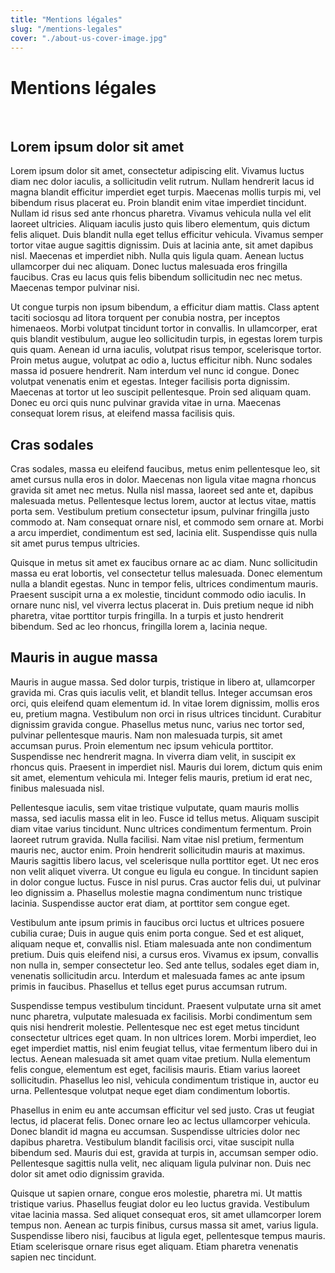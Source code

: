 ```yaml
---
title: "Mentions légales"
slug: "/mentions-legales"
cover: "./about-us-cover-image.jpg"
---
```


Mentions légales
========

<br />

## Lorem ipsum dolor sit amet
Lorem ipsum dolor sit amet, consectetur adipiscing elit. Vivamus luctus diam nec dolor iaculis, a sollicitudin velit rutrum. Nullam hendrerit lacus id magna blandit efficitur imperdiet eget turpis. Maecenas mollis turpis mi, vel bibendum risus placerat eu. Proin blandit enim vitae imperdiet tincidunt. Nullam id risus sed ante rhoncus pharetra. Vivamus vehicula nulla vel elit laoreet ultricies. Aliquam iaculis justo quis libero elementum, quis dictum felis aliquet. Duis blandit nulla eget tellus efficitur vehicula. Vivamus semper tortor vitae augue sagittis dignissim. Duis at lacinia ante, sit amet dapibus nisl. Maecenas et imperdiet nibh. Nulla quis ligula quam. Aenean luctus ullamcorper dui nec aliquam. Donec luctus malesuada eros fringilla faucibus. Cras eu lacus quis felis bibendum sollicitudin nec nec metus. Maecenas tempor pulvinar nisi.

Ut congue turpis non ipsum bibendum, a efficitur diam mattis. Class aptent taciti sociosqu ad litora torquent per conubia nostra, per inceptos himenaeos. Morbi volutpat tincidunt tortor in convallis. In ullamcorper, erat quis blandit vestibulum, augue leo sollicitudin turpis, in egestas lorem turpis quis quam. Aenean id urna iaculis, volutpat risus tempor, scelerisque tortor. Proin metus augue, volutpat ac odio a, luctus efficitur nibh. Nunc sodales massa id posuere hendrerit. Nam interdum vel nunc id congue. Donec volutpat venenatis enim et egestas. Integer facilisis porta dignissim. Maecenas at tortor ut leo suscipit pellentesque. Proin sed aliquam quam. Donec eu orci quis nunc pulvinar gravida vitae in urna. Maecenas consequat lorem risus, at eleifend massa facilisis quis.

## Cras sodales

Cras sodales, massa eu eleifend faucibus, metus enim pellentesque leo, sit amet cursus nulla eros in dolor. Maecenas non ligula vitae magna rhoncus gravida sit amet nec metus. Nulla nisl massa, laoreet sed ante et, dapibus malesuada metus. Pellentesque lectus lorem, auctor at lectus vitae, mattis porta sem. Vestibulum pretium consectetur ipsum, pulvinar fringilla justo commodo at. Nam consequat ornare nisl, et commodo sem ornare at. Morbi a arcu imperdiet, condimentum est sed, lacinia elit. Suspendisse quis nulla sit amet purus tempus ultricies.

Quisque in metus sit amet ex faucibus ornare ac ac diam. Nunc sollicitudin massa eu erat lobortis, vel consectetur tellus malesuada. Donec elementum nulla a blandit egestas. Nunc in tempor felis, ultrices condimentum mauris. Praesent suscipit urna a ex molestie, tincidunt commodo odio iaculis. In ornare nunc nisl, vel viverra lectus placerat in. Duis pretium neque id nibh pharetra, vitae porttitor turpis fringilla. In a turpis et justo hendrerit bibendum. Sed ac leo rhoncus, fringilla lorem a, lacinia neque.

## Mauris in augue massa

Mauris in augue massa. Sed dolor turpis, tristique in libero at, ullamcorper gravida mi. Cras quis iaculis velit, et blandit tellus. Integer accumsan eros orci, quis eleifend quam elementum id. In vitae lorem dignissim, mollis eros eu, pretium magna. Vestibulum non orci in risus ultrices tincidunt. Curabitur dignissim gravida congue. Phasellus metus nunc, varius nec tortor sed, pulvinar pellentesque mauris. Nam non malesuada turpis, sit amet accumsan purus. Proin elementum nec ipsum vehicula porttitor. Suspendisse nec hendrerit magna. In viverra diam velit, in suscipit ex rhoncus quis. Praesent in imperdiet nisl. Mauris dui lorem, dictum quis enim sit amet, elementum vehicula mi. Integer felis mauris, pretium id erat nec, finibus malesuada nisl.

Pellentesque iaculis, sem vitae tristique vulputate, quam mauris mollis massa, sed iaculis massa elit in leo. Fusce id tellus metus. Aliquam suscipit diam vitae varius tincidunt. Nunc ultrices condimentum fermentum. Proin laoreet rutrum gravida. Nulla facilisi. Nam vitae nisl pretium, fermentum mauris nec, auctor enim. Proin hendrerit sollicitudin mauris at maximus. Mauris sagittis libero lacus, vel scelerisque nulla porttitor eget. Ut nec eros non velit aliquet viverra. Ut congue eu ligula eu congue. In tincidunt sapien in dolor congue luctus. Fusce in nisl purus. Cras auctor felis dui, ut pulvinar leo dignissim a. Phasellus molestie magna condimentum nunc tristique lacinia. Suspendisse auctor erat diam, at porttitor sem congue eget.

Vestibulum ante ipsum primis in faucibus orci luctus et ultrices posuere cubilia curae; Duis in augue quis enim porta congue. Sed et est aliquet, aliquam neque et, convallis nisl. Etiam malesuada ante non condimentum pretium. Duis quis eleifend nisi, a cursus eros. Vivamus ex ipsum, convallis non nulla in, semper consectetur leo. Sed ante tellus, sodales eget diam in, venenatis sollicitudin arcu. Interdum et malesuada fames ac ante ipsum primis in faucibus. Phasellus et tellus eget purus accumsan rutrum.

Suspendisse tempus vestibulum tincidunt. Praesent vulputate urna sit amet nunc pharetra, vulputate malesuada ex facilisis. Morbi condimentum sem quis nisi hendrerit molestie. Pellentesque nec est eget metus tincidunt consectetur ultrices eget quam. In non ultrices lorem. Morbi imperdiet, leo eget imperdiet mattis, nisl enim feugiat tellus, vitae fermentum libero dui in lectus. Aenean malesuada sit amet quam vitae pretium. Nulla elementum felis congue, elementum est eget, facilisis mauris. Etiam varius laoreet sollicitudin. Phasellus leo nisl, vehicula condimentum tristique in, auctor eu urna. Pellentesque volutpat neque eget diam condimentum lobortis.

Phasellus in enim eu ante accumsan efficitur vel sed justo. Cras ut feugiat lectus, id placerat felis. Donec ornare leo ac lectus ullamcorper vehicula. Donec blandit id magna eu accumsan. Suspendisse ultricies dolor nec dapibus pharetra. Vestibulum blandit facilisis orci, vitae suscipit nulla bibendum sed. Mauris dui est, gravida at turpis in, accumsan semper odio. Pellentesque sagittis nulla velit, nec aliquam ligula pulvinar non. Duis nec dolor sit amet odio dignissim gravida.

Quisque ut sapien ornare, congue eros molestie, pharetra mi. Ut mattis tristique varius. Phasellus feugiat dolor eu leo luctus gravida. Vestibulum vitae lacinia massa. Sed aliquet consequat eros, sit amet ullamcorper lorem tempus non. Aenean ac turpis finibus, cursus massa sit amet, varius ligula. Suspendisse libero nisi, faucibus at ligula eget, pellentesque tempus mauris. Etiam scelerisque ornare risus eget aliquam. Etiam pharetra venenatis sapien nec tincidunt.
